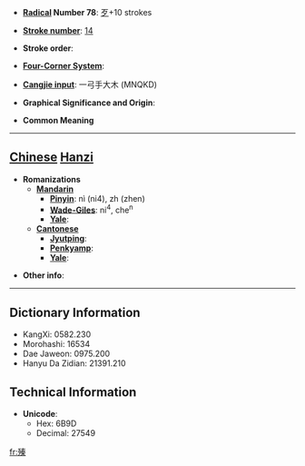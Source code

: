 * '''[[Wiktionary:Chinese radical index| Radical]] Number 78''': [[Wiktionary:Chinese radical index 歹|歹]]+10 strokes

* '''[[Wiktionary:Chinese total strokes index|Stroke number]]''': [[Wiktionary:Chinese total strokes index 14|14]]

* '''Stroke order''': 

* '''[[Wiktionary:Chinese four corner index|Four-Corner System]]''': 

* '''[[Wiktionary:Chinese Cangjie index|Cangjie input]]''': 一弓手大木 (MNQKD)

* '''Graphical Significance and Origin''': 

* '''Common Meaning'''

----

== [[Chinese]] [[Hanzi]] ==

* '''Romanizations'''
** '''[[Mandarin]]'''
*** '''[[Pinyin]]''': nì (ni4), zh (zhen)
*** '''[[Wade-Giles]]''': ni<sup>4</sup>, che<sup>n</sup>
*** '''[[Yale]]''': 
** '''[[Cantonese]]'''
*** '''[[Jyutping]]''':
*** '''[[Penkyamp]]''': 
*** '''[[Yale]]''': 

* '''Other info''': 

----

== Dictionary Information ==

* KangXi: 0582.230
* Morohashi: 16534
* Dae Jaweon: 0975.200
* Hanyu Da Zidian: 21391.210

== Technical Information ==

* '''Unicode''':
** Hex: 6B9D
** Decimal: 27549

[[fr:殝]]
